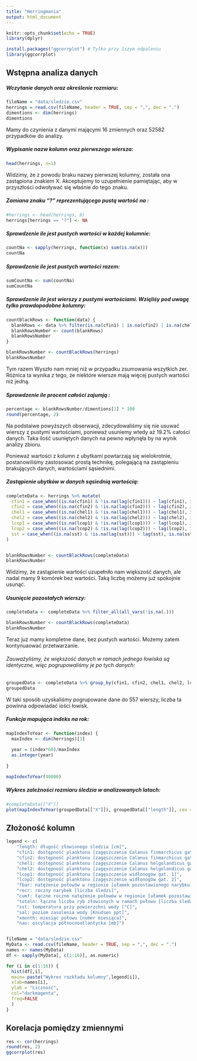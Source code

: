 ```yaml
---
title: "Herringmania"
output: html_document
---
```



```r
knitr::opts_chunk$set(echo = TRUE)
library(dplyr)

install.packages("ggcorrplot") # Tylko przy 1szym odpaleniu
library(ggcorrplot)
```
## Wstępna analiza danych

##### Wczytanie danych oraz określenie rozmiaru:
```r
fileName = "data/sledzie.csv"
herrings = read.csv(fileName, header = TRUE, sep = ",", dec = ".")
dimentions <- dim(herrings)
dimentions
```
Mamy do czynienia z danymi mającymi 16 zmiennych oraz 52582 przypadków do analizy.

##### Wypisanie nazw kolumn oraz pierwszego wiersza:
```r
head(herrings, n=1)
```
Widzimy, że z powodu braku nazwy pierwszej kolumny, została ona zastąpiona znakiem X. Akceptujemy to uzupełnienie pamiętając, aby w przyszłości odwoływać się właśnie do tego znaku.

##### Zamiana znaku "?" reprezentującego pustą wartość na <NA>:
```r
#herrings <- head(herrings, 6)
herrings[herrings == "?"] <- NA
```

##### Sprawdzenie ile jest pustych wartości w każdej kolumnie:
```r
countNa <- sapply(herrings, function(x) sum(is.na(x)))
countNa
```

##### Sprawdzenie ile jest pustych wartości razem:
```r
sumCountNa <- sum(countNa)
sumCountNa
```

##### Sprawdzenie ile jest wierszy z pustymi wartościami. Wzięliśy pod uwagę tylko prawdopodobne kolumny:
```r
countBlackRows <- function(data) {
  blankRows <- data %>% filter(is.na(cfin1) | is.na(cfin2) | is.na(chel1) | is.na(chel2) | is.na(lcop1) | is.na(lcop2) | is.na(sst))
  blankRowsNumber <- count(blankRows)
  blankRowsNumber
}

blankRowsNumber <- countBlackRows(herrings)
blankRowsNumber
```
Tym razem Wyszło nam mniej niż w przypadku zsumowania wszytkich zer. Różnica ta wynika z tego, że niektóre wiersze mają więcej pustych wartości niż jedną.

##### Sprawdzenie ile procent całości zajumją :
```r
percentage <- blankRowsNumber/dimentions[1] * 100
round(percentage, 2)
```
Na podstaiwe powyższych obserwacji, zdecydowaliśmy się nie usuwać wierszy z pustymi wartościami, ponieważ usuniemy wtedy aż 19.2% całości danych. Taka ilość usuniętych danych na pewno wpłynęła by na wynik analizy zbioru. 

Ponieważ wartości z kolumn z ubytkami powtarzają się wielokrotnie, postanowiliśmy zastosować prostą technikę, polegającą na zastąpieniu brakujących danych, wartościami sąsiednimi.

##### Zastąpienie ubytków w danych sąsiednią wartością:
```r
completeData <- herrings %>% mutate(
  cfin1 = case_when((is.na(cfin1) & !is.na(lag(cfin1))) ~ lag(cfin1), is.na(cfin1) ~ lead(cfin1), TRUE ~ cfin1),
  cfin2 = case_when((is.na(cfin2) & !is.na(lag(cfin2))) ~ lag(cfin2), is.na(cfin2) ~ lead(cfin2), TRUE ~ cfin2),
  chel1 = case_when((is.na(chel1) & !is.na(lag(chel1))) ~ lag(chel1), is.na(chel1) ~ lead(chel1), TRUE ~ chel1),
  chel2 = case_when((is.na(chel2) & !is.na(lag(chel2))) ~ lag(chel2), is.na(chel2) ~ lead(chel2), TRUE ~ chel2),
  lcop1 = case_when((is.na(lcop1) & !is.na(lag(lcop1))) ~ lag(lcop1), is.na(lcop1) ~ lead(lcop1), TRUE ~ lcop1),
  lcop2 = case_when((is.na(lcop2) & !is.na(lag(lcop2))) ~ lag(lcop2), is.na(lcop2) ~ lead(lcop2), TRUE ~ lcop2),
  sst = case_when((is.na(sst) & !is.na(lag(sst))) ~ lag(sst), is.na(sst) ~ lead(sst), TRUE ~ sst)
)


blankRowsNumber <- countBlackRows(completeData)
blankRowsNumber
```
Widzimy, że zastąpienie wartości uzupełniło nam większość danych, ale nadal mamy 9 komórek bez wartości. Taką liczbę możemy już spokojnie usunąć.

##### Usunięcie pozostałych wierszy:
```r
completeData <- completeData %>% filter_all(all_vars(!is.na(.)))

blankRowsNumber <- countBlackRows(completeData)
blankRowsNumber
```
Teraz już mamy kompletne dane, bez pustych wartości. Możemy zatem kontynuaować przetwarzanie.

###### Zauważyliśmy, że większość danych w ramach jednego łowiska są identyczne, więc pogrupowaliśmy je po tych danych:
```r
groupedData <- completeData %>% group_by(cfin1, cfin2, chel1, chel2, lcop1, lcop2, fbar, recr, cumf, totaln, sst, sal, nao)
groupedData
```
W taki sposób uzyskaliśmy pogrupowane dane do 557 wierszy, liczba ta powinna odpowiadać iości łowisk.

##### Funkcja mapująca indeks na rok:
```r
mapIndexToYear <- function(index) {
  maxIndex <- dim(herrings)[1]
  
  year = (index*60)/maxIndex
  as.integer(year)
  
}

mapIndexToYear(40000)
```
##### Wykres zależności rozmiaru śledzia w analizowanych latach:
```r
#completeData[["X"]]
plot(mapIndexToYear(groupedData[["X"]]), groupedData[["length"]], cex = 0.5, main = "Wykres zależności rozmiaru śledzia w analizowanych latach", xlab = "Kolejne lata", ylab = "Rozmiar śledzia")
```

## Złożoność kolumn

```r

legend <- c(
    "length: długość złowionego śledzia [cm]",
    "cfin1: dostępność planktonu [zagęszczenie Calanus finmarchicus gat. 1]",
    "cfin2: dostępność planktonu [zagęszczenie Calanus finmarchicus gat. 2]",
    "chel1: dostępność planktonu [zagęszczenie Calanus helgolandicus gat. 1]",
    "chel2: dostępność planktonu [zagęszczenie Calanus helgolandicus gat. 2]",
    "lcop1: dostępność planktonu [zagęszczenie widłonogów gat. 1]",
    "lcop2: dostępność planktonu [zagęszczenie widłonogów gat. 2]",
    "fbar: natężenie połowów w regionie [ułamek pozostawionego narybku]",
    "recr: roczny narybek [liczba śledzi]",
    "cumf: łączne roczne natężenie połowów w regionie [ułamek pozostawionego narybku]",
    "totaln: łączna liczba ryb złowionych w ramach połowu [liczba śledzi]",
    "sst: temperatura przy powierzchni wody [°C]",
    "sal: poziom zasolenia wody [Knudsen ppt]",
    "xmonth: miesiąc połowu [numer miesiąca]",
    "nao: oscylacja północnoatlantycka [mb]")


fileName = "data/sledzie.csv"
MyData <- read.csv(fileName, header = TRUE, sep = ",", dec = ".")
names <- names(MyData)
df <- sapply(MyData[, c(1:16)], as.numeric)

for (i in c(1:16)) {
  hist(df[,i],
  main= paste("Wykres rozkładu kolumny",legend[i]),
  xlab=names[i],
  ylab = "Liczność",
  col="darkmagenta",
  freq=FALSE
  )
}
```


## Korelacja pomiędzy zmiennymi

```r
res <- cor(herrings)
round(res, 2)
ggcorrplot(res)
```



